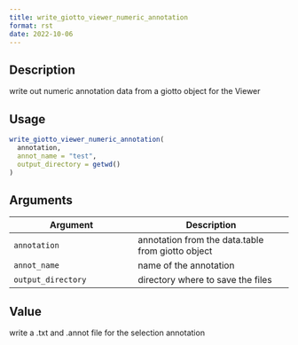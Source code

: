 ```yaml
--- 
title: write_giotto_viewer_numeric_annotation 
format: rst 
date: 2022-10-06 
--- 
```


## Description

write out numeric annotation data from a giotto object for the Viewer


## Usage

```r
write_giotto_viewer_numeric_annotation(
  annotation,
  annot_name = "test",
  output_directory = getwd()
)
```


## Arguments

Argument      |Description
------------- |----------------
`annotation`     |     annotation from the data.table from giotto object
`annot_name`     |     name of the annotation
`output_directory`     |     directory where to save the files


## Value

write a .txt and .annot file for the selection annotation


